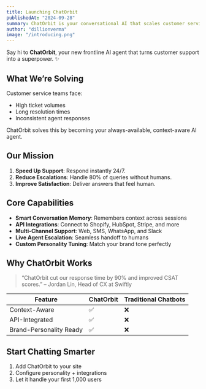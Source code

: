 ```yaml
---
title: Launching ChatOrbit
publishedAt: "2024-09-28"
summary: ChatOrbit is your conversational AI that scales customer service without sacrificing quality.
author: "dillionverma"
image: "/introducing.png"
---
```


Say hi to **ChatOrbit**, your new frontline AI agent that turns customer support into a superpower. ✨

## What We’re Solving

Customer service teams face:

- High ticket volumes   
- Long resolution times
- Inconsistent agent responses

ChatOrbit solves this by becoming your always-available, context-aware AI agent.

## Our Mission

1. **Speed Up Support**: Respond instantly 24/7.
2. **Reduce Escalations**: Handle 80% of queries without humans.
3. **Improve Satisfaction**: Deliver answers that feel human.

## Core Capabilities

- **Smart Conversation Memory**: Remembers context across sessions
- **API Integrations**: Connect to Shopify, HubSpot, Stripe, and more
- **Multi-Channel Support**: Web, SMS, WhatsApp, and Slack
- **Live Agent Escalation**: Seamless handoff to humans
- **Custom Personality Tuning**: Match your brand tone perfectly

## Why ChatOrbit Works

> “ChatOrbit cut our response time by 90% and improved CSAT scores.” – Jordan Lin, Head of CX at Swiftly

| Feature                  | ChatOrbit | Traditional Chatbots |
|--------------------------|-----------|-----------------------|
| Context-Aware            | ✅        | ❌                    |
| API-Integrated           | ✅        | ❌                    |
| Brand-Personality Ready  | ✅        | ❌                    |

## Start Chatting Smarter

1. Add ChatOrbit to your site
2. Configure personality + integrations
3. Let it handle your first 1,000 users
